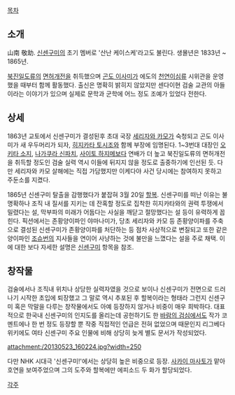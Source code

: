 [[목차]]

== 소개 ==
山南 敬助. [[신센구미]]의 초기 멤버로 '산난 케이스케'라고도 불린다. 생몰년은 1833년 ~ 1865년. 

[[북진일도류]]의 [[면허개전]]을 취득했으며 [[곤도 이사미]]가 에도의 [[천연이심류]] 시위관을 운영했을 때부터 함께 활동했다. 출신은 명확히 밝히지 않았지만 센다이현 검술 교관의 아들이라는 이야기가 있으며 실제로 문학과 군학에 어느 정도 조예가 있었다 전한다.

== 상세 ==
1863년 교토에서 신센구미가 결성된후 초대 국장 [[세리자와 카모]]가 숙청되고 곤도 이사미가 새 우두머리가 되자, [[히지카타 토시조]]와 함께 부장에 임명된다. 1~3번대 대장인 [[오키타 소지]], [[나가쿠라 신파치]], [[사이토 하지메]]보다 연배가 더 높고 북진일도류의 면허개전을 취득할 정도인 검술 실력 역시 이들에 뒤지지 않을 정도로 출중하기에 인선된 듯. 다만 세리자와 카모 살해에는 직접 가담했지만 이케다야 사건 당시에는 참여하지 못하고 주둔소를 지켰다.

1865년 신센구미 탈출을 감행했다가 붙잡혀 3월 20일 [[할복]]. 신센구미를 떠난 이유는 불명확하나 조직 내 질서를 지키는 데 잔혹할 정도로 집착한 히지카타와의 권력 투쟁에서 밀렸다는 설, 막부파의 미래가 어둡다는 사실을 깨닫고 절망했다는 설 등이 유력하게 꼽힌다. 픽션에서는 존황양이파인 야마나미가, 당초 세리자와 카모 등 존황양이파를 주축으로 결성된 신센구미가 존황양이파를 처단하는 등 점차 사상적으로 변질되고 또한 같은 양이파인 [[조슈번]]의 지사들을 연이어 사냥하는 것에 불만을 느꼈다는 설을 주로 채택. 이에 대한 보다 자세한 설명은 [[신센구미]] 항목을 참조.

== 창작물 ==
검술에서나 조직내 위치나 상당한 실력자였을 것으로 보이나 신센구미가 전면으로 드러나기 시작한 초입에 퇴장했고 그 말로 역시 추포된 후 할복이라는 형태라 그런지 신센구미 혹은 막말을 다루는 창작물에서도 아예 등장하지 않거나 비중이 매우 희박하다. 대표적으로 한국내 신센구미의 인지도를 올리는데 공헌하기도 한 [[바람의 검심]]에서도 작가 코멘트에나 한 번 정도 등장할 뿐 작중 직접적인 언급은 전혀 없었으며 때문인지 리그베다 위키에도 여타 신센구미 주요 인물에 비해 상당히 늦게 별도 문서가 작성되었다.

attachment:/20130523_160224.jpg?width=250

다만 NHK 시대극 '신센구미!'에서는 상당히 높은 비중으로 등장. [[사카이 마사토]]가 맡아 호연을 보여주었으며 그의 도주와 할복에만 에피소드 두 화가 할당되었다.

[[각주]]
